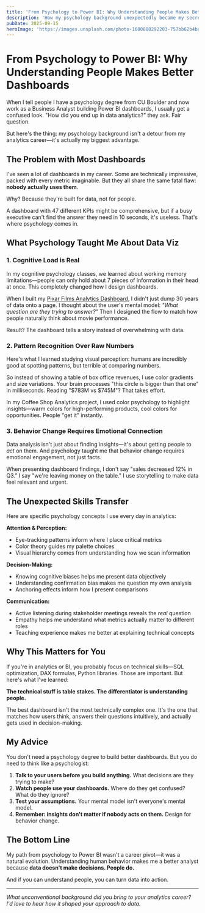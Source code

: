 ```yaml
---
title: 'From Psychology to Power BI: Why Understanding People Makes Better Dashboards'
description: 'How my psychology background unexpectedly became my secret weapon in data visualization and business intelligence'
pubDate: 2025-09-15
heroImage: 'https://images.unsplash.com/photo-1600880292203-757bb62b4baf?w=1200&q=80'
---
```


# From Psychology to Power BI: Why Understanding People Makes Better Dashboards

When I tell people I have a psychology degree from CU Boulder and now work as a Business Analyst building Power BI dashboards, I usually get a confused look. "How did you end up in data analytics?" they ask. Fair question.

But here's the thing: my psychology background isn't a detour from my analytics career—it's actually my biggest advantage.

## The Problem with Most Dashboards

I've seen a lot of dashboards in my career. Some are technically impressive, packed with every metric imaginable. But they all share the same fatal flaw: **nobody actually uses them**.

Why? Because they're built for data, not for people.

A dashboard with 47 different KPIs might be comprehensive, but if a busy executive can't find the answer they need in 10 seconds, it's useless. That's where psychology comes in.

## What Psychology Taught Me About Data Viz

### 1. **Cognitive Load is Real**

In my cognitive psychology classes, we learned about working memory limitations—people can only hold about 7 pieces of information in their head at once. This completely changed how I design dashboards.

When I built my [Pixar Films Analytics Dashboard](https://mavenanalytics.io/project/29361), I didn't just dump 30 years of data onto a page. I thought about the user's mental model: *"What question are they trying to answer?"* Then I designed the flow to match how people naturally think about movie performance.

Result? The dashboard tells a story instead of overwhelming with data.

### 2. **Pattern Recognition Over Raw Numbers**

Here's what I learned studying visual perception: humans are incredibly good at spotting patterns, but terrible at comparing numbers.

So instead of showing a table of box office revenues, I use color gradients and size variations. Your brain processes "this circle is bigger than that one" in milliseconds. Reading "$783M vs $745M"? That takes effort.

In my Coffee Shop Analytics project, I used color psychology to highlight insights—warm colors for high-performing products, cool colors for opportunities. People "get it" instantly.

### 3. **Behavior Change Requires Emotional Connection**

Data analysis isn't just about finding insights—it's about getting people to *act* on them. And psychology taught me that behavior change requires emotional engagement, not just facts.

When presenting dashboard findings, I don't say "sales decreased 12% in Q3." I say "we're leaving money on the table." I use storytelling to make data feel relevant and urgent.

## The Unexpected Skills Transfer

Here are specific psychology concepts I use every day in analytics:

**Attention & Perception:**
- Eye-tracking patterns inform where I place critical metrics
- Color theory guides my palette choices
- Visual hierarchy comes from understanding how we scan information

**Decision-Making:**
- Knowing cognitive biases helps me present data objectively
- Understanding confirmation bias makes me question my own analysis
- Anchoring effects inform how I present comparisons

**Communication:**
- Active listening during stakeholder meetings reveals the *real* question
- Empathy helps me understand what metrics actually matter to different roles
- Teaching experience makes me better at explaining technical concepts

## Why This Matters for You

If you're in analytics or BI, you probably focus on technical skills—SQL optimization, DAX formulas, Python libraries. Those are important. But here's what I've learned:

**The technical stuff is table stakes. The differentiator is understanding people.**

The best dashboard isn't the most technically complex one. It's the one that matches how users think, answers their questions intuitively, and actually gets used in decision-making.

## My Advice

You don't need a psychology degree to build better dashboards. But you do need to think like a psychologist:

1. **Talk to your users before you build anything.** What decisions are they trying to make?
2. **Watch people use your dashboards.** Where do they get confused? What do they ignore?
3. **Test your assumptions.** Your mental model isn't everyone's mental model.
4. **Remember: insights don't matter if nobody acts on them.** Design for behavior change.

## The Bottom Line

My path from psychology to Power BI wasn't a career pivot—it was a natural evolution. Understanding human behavior makes me a better analyst because **data doesn't make decisions. People do.**

And if you can understand people, you can turn data into action.

---

*What unconventional background did you bring to your analytics career? I'd love to hear how it shaped your approach to data.*
